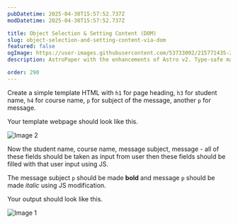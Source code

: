 ```yaml
---
pubDatetime: 2025-04-30T15:57:52.737Z
modDatetime: 2025-04-30T15:57:52.737Z

title: Object Selection & Setting Content (DOM)
slug: object-selection-and-setting-content-via-dom
featured: false
ogImage: https://user-images.githubusercontent.com/53733092/215771435-25408246-2309-4f8b-a781-1f3d93bdf0ec.png
description: AstroPaper with the enhancements of Astro v2. Type-safe markdown contents, bug fixes and better dev experience etc.

order: 290
---
```


Create a simple template HTML with `h1` for page heading, `h3` for student name, `h4` for course name, `p` for subject of the message, another `p` for message.

Your template webpage should look like this.

![Image 2](@/assets/images/courses/programming/webdev/js/exercises/object-selection-and-setting-content-via-dom/2.png)

Now the student name, course name, message subject, message - all of these fields should be taken as input from user then these fields should be filled with that user input using JS.

The message subject `p` should be made **bold** and message `p` should be made _italic_ using JS modification.

Your output should look like this.

![Image 1](@/assets/images/courses/programming/webdev/js/exercises/object-selection-and-setting-content-via-dom/1.png)